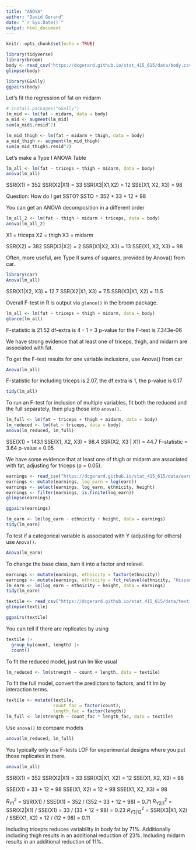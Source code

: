```yaml
---
title: "ANOVA"
author: "David Gerard"
date: "`r Sys.Date()`"
output: html_document
---
```


```r
knitr::opts_chunk$set(echo = TRUE)
```

```r
library(tidyverse)
library(broom)
body <- read_csv("https://dcgerard.github.io/stat_415_615/data/body.csv")
glimpse(body)
```


```r
library(GGally)
ggpairs(body)
```



Let's fit the regression of fat on midarm
```r
# install.packages("GGally")
lm_mid <- lm(fat ~ midarm, data = body)
a_mid <- augment(lm_mid)
sum(a_mid$.resid^2)
```

```r
lm_mid_thigh <- lm(fat ~ midarm + thigh, data = body)
a_mid_thigh <- augment(lm_mid_thigh)
sum(a_mid_thigh$.resid^2)
```

Let's make a Type I ANOVA Table
```r
lm_all <- lm(fat ~ triceps + thigh + midarm, data = body)
anova(lm_all)
```

SSR(X1) = 352
SSR(X2|X1) = 33
SSR(X3|X1,X2) = 12
SSE(X1, X2, X3) = 98

Question: How do I get SSTO?
SSTO = 352 + 33 + 12 + 98

You can get an ANOVA decomposition in a different order

```r
lm_all_2 <- lm(fat ~ thigh + midarm + triceps, data = body)
anova(lm_all_2)
```

X1 = triceps
X2 = thigh
X3 = midarm

SSR(X2) = 382
SSR(X3|X2) = 2
SSR(X1|X2, X3) = 13
SSE(X1, X2, X3) = 98

Often, more useful, are Type II sums of squares, provided by Anova() from car.
```r
library(car)
Anova(lm_all)
```
SSR(X1|X2, X3) = 12.7
SSR(X2|X1, X3) = 7.5
SSR(X3|X1, X2) = 11.5



Overall F-test in R is output via `glance()` in the broom package.

```r
lm_all <- lm(fat ~ triceps + thigh + midarm, data = body)
glance(lm_all)
```
F-statistic is 21.52
df-extra is 4 - 1 = 3
p-value for the F-test is 7.343e-06

We have strong evidence that at least one of triceps, thigh, and midarm are associated with fat.


To get the F-test results for one variable inclusions, use Anova() from car
```r
Anova(lm_all)
```

F-statistic for including triceps is 2.07, the df extra is 1, the p-value is 0.17

```r
tidy(lm_all)
```


To run an F-test  for inclusion of multiple variables, fit both the reduced and the full separately, then plug those into `anova()`.

```r
lm_full <- lm(fat ~ triceps + thigh + midarm, data = body)
lm_reduced <- lm(fat ~ triceps, data = body)
anova(lm_reduced, lm_full)
```

SSE(X1) = 143.1
SSE(X1, X2, X3) = 98.4
SSR(X2, X3 | X1) = 44.7
F-statistic = 3.64
p-value = 0.05

We have some evidence that at least one of thigh or midarm are associated with fat, adjusting for triceps (p = 0.05).




```r
earnings <- read_csv("https://dcgerard.github.io/stat_415_615/data/earnings.csv")
earnings <- mutate(earnings, log_earn = log(earn))
earnings <- select(earnings, log_earn, ethnicity, height)
earnings <- filter(earnings, is.finite(log_earn))
glimpse(earnings)
```


```r
ggpairs(earnings)
```



```r
lm_earn <- lm(log_earn ~ ethnicity + height, data = earnings)
tidy(lm_earn)
```

To test if a categorical variable is associated with Y (adjusting for others) use `Anova()`.

```r
Anova(lm_earn)
```

To change the base class, turn it into a factor and relevel.
```r
earnings <- mutate(earnings, ethnicity = factor(ethnicity))
earnings <- mutate(earnings, ethnicity = fct_relevel(ethnicity, "Hispanic"))
lm_earn <- lm(log_earn ~ ethnicity + height, data = earnings)
tidy(lm_earn)
```




```r
textile <- read_csv("https://dcgerard.github.io/stat_415_615/data/textile.csv")
glimpse(textile)
```

```r
ggpairs(textile)
```


You can tell if there are replicates by using 
```r
textile |>
  group_by(count, length) |>
  count()
```

To fit the reduced model, just run lm like usual
```r
lm_reduced <- lm(strength ~ count + length, data = textile)
```
To fit the full model, convert the predictors to factors, and fit lm by interaction terms.
```r
textile <- mutate(textile,
                  count_fac = factor(count),
                  length_fac = factor(length))
lm_full <- lm(strength ~ count_fac * length_fac, data = textile)
```

Use `anova()` to compare models
```r
anova(lm_reduced, lm_full)
```

You typically only use F-tests LOF for experimental designs where you put those replicates in there.

```r
anova(lm_all)
```

SSR(X1) = 352
SSR(X2|X1) = 33
SSR(X3|X1, X2) = 12
SSE(X1, X2, X3) = 98


SSE(X1) = 33 + 12 + 98
SSE(X1, X2) = 12 + 98
SSE(X1, X2, X3) = 98

$R^2_{Y1}$ = SSR(X1) / SSE(X1) = 352 / (352 + 33 + 12 + 98) = 0.71
$R^2_{Y2|1}$ = SSR(X2|X1) / SSE(X1) = 33 / (33 + 12 + 98) = 0.23
$R^2_{Y3|12}$ = SSR(X3|X1, X2) / SSE(X1, X2) = 12 / (12 + 98) = 0.11

Including tricepts reduces variability in body fat by 71%. Additionally including thigh results in an additional reduction of 23%. Including midarm results in an additional reduction of 11%.












